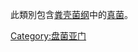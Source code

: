 {{Portal|真菌}}

此類別包含[[粪壳菌纲|粪壳菌纲]]中的[[真菌|真菌]]。
{{Commons category|Sordariomycetes}}

{{catmore}}

[[Category:盘菌亚门|Category:盘菌亚门]]